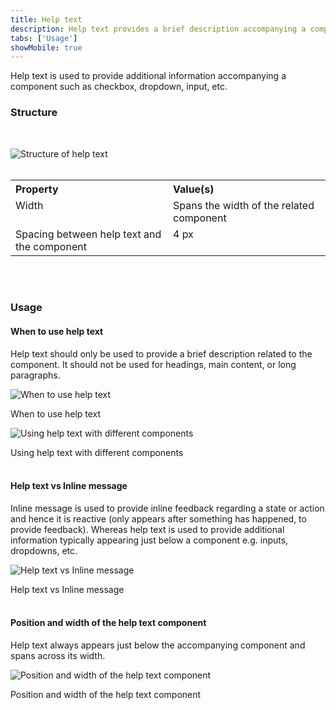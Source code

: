 ```yaml
---
title: Help text
description: Help text provides a brief description accompanying a component.
tabs: ['Usage']
showMobile: true
---
```


Help text is used to provide additional information accompanying a component such as checkbox, dropdown, input, etc.

### Structure

<br/>

![Structure of help text](./images/helpText-1.png)
<br/>
<br/>


<table style="width: 100%">
  <tbody>
    <tr>
      <th style="width:50%; text-align: left;">Property</th>
      <th style="width:50%; text-align: left;">Value(s)</th>
    </tr>
    <tr style="vertical-align: top">
      <td>Width</td>
      <td>Spans the width of the related component</td>
    </tr>
    <tr style="vertical-align: top">
      <td>Spacing between help text and the component</td>
      <td>4 px</td>
    </tr>
  </tbody>
</table>

<br/>

<br/>

### Usage

#### When to use help text

Help text should only be used to provide a brief description related to the component. It should not be used for headings, main content, or long paragraphs.

![When to use help text](./images/helpText-2.png)
<Caption> When to use help text </Caption>

<br/>

![Using help text with different components](./images/helpText-3.png)
<Caption> Using help text with different components  </Caption>
<br/>
<br/>

#### Help text vs Inline message

Inline message is used to provide inline feedback regarding a state or action and hence it is reactive (only appears after something has happened, to provide feedback). Whereas help text is used to provide additional information typically appearing just below a component e.g. inputs, dropdowns, etc.

![Help text vs Inline message](./images/helpText-4.png)
<Caption> Help text vs Inline message </Caption>
<br/>
<br/>

#### Position and width of the help text component

Help text always appears just below the accompanying component and spans across its width.

![Position and width of the help text component](./images/helpText-5.png)
<Caption> Position and width of the help text component  </Caption>
<br/>
<br/>
<br/>